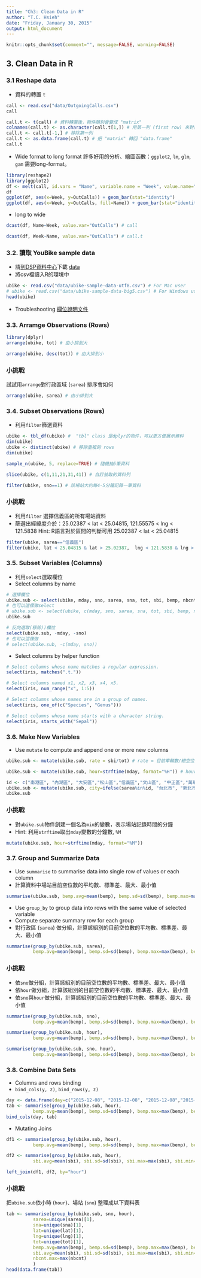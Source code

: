 ```yaml
---
title: "Ch3: Clean Data in R"
author: "T.C. Hsieh"
date: "Friday, January 30, 2015"
output: html_document
---
```


```r
knitr::opts_chunk$set(comment="", message=FALSE, warning=FALSE)
```

## 3. Clean Data in R
### 3.1 Reshape data
- 資料的轉置 `t`
```r
call <- read.csv("data/OutgoingCalls.csv")
call

call.t <- t(call) # 資料轉置後，物件類別會變成 "matrix"
colnames(call.t) <- as.character(call.t[1,]) # 用第一列 (first row) 來對欄位命名
call.t <- call.t[-1,] # 移除第一列
call.t <- as.data.frame(call.t) # 把 "matrix" 轉回 "data.frame"
call.t
```

- Wide format to long format
許多好用的分析、繪圖函數：`ggplot2`, `lm`, `glm`, `gam` 需要long-format。
```r
library(reshape2)
library(ggplot2)
df <- melt(call, id.vars = "Name", variable.name = "Week", value.name="OutCalls")
df
ggplot(df, aes(x=Week, y=OutCalls)) + geom_bar(stat="identity")
ggplot(df, aes(x=Week, y=OutCalls, fill=Name)) + geom_bar(stat="identity", position="dodge")
```

- long to wide
```r
dcast(df, Name~Week, value.var="OutCalls") # call

dcast(df, Week~Name, value.var="OutCalls") # call.t
```


### 3.2. 讀取 YouBike sample data
- 請[到DSP資料中心](data.dsp.im)下載 [data](http://ckan.nispc.tw/dataset/youbike-small-data)
- 將csv檔讀入R的環境中 
```r
ubike <- read.csv("data/ubike-sample-data-utf8.csv") # For Mac user
# ubike <- read.csv("data/ubike-sample-data-big5.csv") # For Windows user
head(ubike)
```
- Troubleshooting
[欄位說明文件](http://www.dot.gov.taipei/public/mmo/dot/YouBike%E5%BE%AE%E7%AC%91%E5%96%AE%E8%BB%8A%E4%BB%8B%E6%8E%A5%E8%AA%AA%E6%98%8E%E6%96%87%E4%BB%B6.pdf)

### 3.3. Arramge Observations (Rows)
```r
library(dplyr)
arrange(ubike, tot) # 由小排到大

arrange(ubike, desc(tot)) # 由大排到小
```

### 小挑戰
試試用`arrange`對行政區域 (`sarea`) 排序會如何
```r
arrange(ubike, sarea) # 由小排到大
```


### 3.4. Subset Observations (Rows)
- 利用`filter`篩選資料
```r
ubike <- tbl_df(ubike) #  "tbl" class 是dplyr的物件，可以更方便展示資料
dim(ubike)
ubike <- distinct(ubike) # 移除重複的 rows
dim(ubike)

sample_n(ubike, 5, replace=TRUE) # 隨機抽5筆資料

slice(ubike, c(1,11,21,31,41)) # 自訂抽取的資料列

filter(ubike, sno==1) # 該場站大約每4-5分鐘記錄一筆資料
```

### 小挑戰
- 利用`filter` 選擇信義區的所有場站資料
- 篩選出經緯度介於：25.02387 < lat < 25.04815, 121.55575 < lng < 121.5838
Hint: R語言對於區間的判斷可用 25.02387 < lat < 25.04815
```r
filter(ubike, sarea=="信義區")
filter(ubike, lat < 25.04815 & lat > 25.02387,  lng < 121.5838 & lng > 121.55575) 
```



### 3.5. Subset Variables (Columns)
- 利用`select`選取欄位
- Select columns by name
```r
# 選擇欄位
ubike.sub <- select(ubike, mday, sno, sarea, sna, tot, sbi, bemp, nbcnt, act, lat, lng)
# 也可以這樣做select
# ubike.sub <- select(ubike, c(mday, sno, sarea, sna, tot, sbi, bemp, nbcnt, act, lat, lng))
ubike.sub

# 反向選取(移除))欄位
select(ubike.sub, -mday, -sno)
# 也可以這樣做
# select(ubike.sub, -c(mday, sno))
```

- Select columns by helper function
```r
# Select columns whose name matches a regular expression.
select(iris, matches(".t."))

# Select columns named x1, x2, x3, x4, x5.
select(iris, num_range("x", 1:5))

# Select columns whose names are in a group of names.
select(iris, one_of(c("Species", "Genus")))

# Select columns whose name starts with a character string. 
select(iris, starts_with("Sepal"))
```


### 3.6. Make New Variables
- Use `mutate` to compute and append one or more new columns
```r
ubike.sub <- mutate(ubike.sub, rate = sbi/tot) # rate = 目前車輛數/總空位數

ubike.sub <- mutate(ubike.sub, hour=strftime(mday, format="%H")) # hour = 小時 (00-23)

id <- c("南港區", "內湖區", "大安區","松山區","信義區","文山區", "中正區","萬華區","士林區","北投區","中山區","大同區")
ubike.sub <- mutate(ubike.sub, city=ifelse(sarea%in%id, "台北市", "新北市")) # 標記場站屬於台北市/新北市
ubike.sub
```

### 小挑戰 
- 對`ubike.sub`物件創建一個名為`min`的變數，表示場站記錄時間的分鐘
- Hint: 利用`strftime`取出`mday`變數的分鐘數, `%M`
```r
mutate(ubike.sub, hour=strftime(mday, format="%M")) 
```

### 3.7. Group and Summarize Data
- Use `summarise` to summarise data into single row of values or each column
- 計算資料中場站目前空位數的平均數、標準差、最大、最小值
```r
summarise(ubike.sub, bemp.avg=mean(bemp), bemp.sd=sd(bemp), bemp.max=max(bemp), bemp.min=min(bemp))
```

- Use `group_by` to group data into rows with the same value of selected variable
- Compute separate summary row for each group
- 對行政區 (`sarea`) 做分組，計算該組別的目前空位數的平均數、標準差、最大、最小值
```r
summarise(group_by(ubike.sub, sarea), 
          bemp.avg=mean(bemp), bemp.sd=sd(bemp), bemp.max=max(bemp), bemp.min=min(bemp))
```

### 小挑戰
- 依`sno`做分組，計算該組別的目前空位數的平均數、標準差、最大、最小值
- 依`hour`做分組，計算該組別的目前空位數的平均數、標準差、最大、最小值
- 依`sno`與`hour`做分組，計算該組別的目前空位數的平均數、標準差、最大、最小值
```r
summarise(group_by(ubike.sub, sno), 
          bemp.avg=mean(bemp), bemp.sd=sd(bemp), bemp.max=max(bemp), bemp.min=min(bemp))

summarise(group_by(ubike.sub, hour), 
          bemp.avg=mean(bemp), bemp.sd=sd(bemp), bemp.max=max(bemp), bemp.min=min(bemp))

summarise(group_by(ubike.sub, sno, hour), 
          bemp.avg=mean(bemp), bemp.sd=sd(bemp), bemp.max=max(bemp), bemp.min=min(bemp))
```

### 3.8. Combine Data Sets
- Columns and rows binding
- `bind_cols(y, z)`, `bind_rows(y, z)`
```r
day <- data.frame(day=c("2015-12-08", "2015-12-08", "2015-12-08","2015-12-08"))
tab <- summarise(group_by(ubike.sub, hour), 
          bemp.avg=mean(bemp), bemp.sd=sd(bemp), bemp.max=max(bemp), bemp.min=min(bemp))
bind_cols(day, tab)
```

- Mutating Joins
```r
df1 <- summarise(group_by(ubike.sub, hour), 
          bemp.avg=mean(bemp), bemp.sd=sd(bemp), bemp.max=max(bemp), bemp.min=min(bemp))

df2 <- summarise(group_by(ubike.sub, hour), 
          sbi.avg=mean(sbi), sbi.sd=sd(sbi), sbi.max=max(sbi), sbi.min=min(sbi))

left_join(df1, df2, by="hour")
```

### 小挑戰
把`ubike.sub`依小時 (`hour`)、場站 (`sno`) 整理成以下資料表
```r
tab <- summarise(group_by(ubike.sub, sno, hour), 
          sarea=unique(sarea)[1],
          sna=unique(sna)[1],
          lat=unique(lat)[1],
          lng=unique(lng)[1],
          tot=unique(tot)[1],
          bemp.avg=mean(bemp), bemp.sd=sd(bemp), bemp.max=max(bemp), bemp.min=min(bemp),
          sbi.avg=mean(sbi), sbi.sd=sd(sbi), sbi.max=max(sbi), sbi.min=min(sbi),
          nbcnt.max=max(nbcnt)
          )
head(data.frame(tab))
```



 